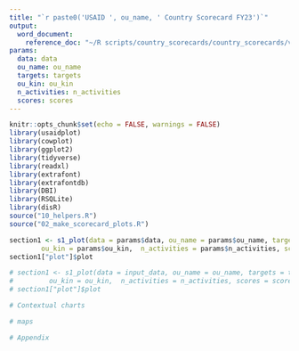 ```yaml
---
title: "`r paste0('USAID ', ou_name, ' Country Scorecard FY23')`"
output: 
  word_document: 
    reference_doc: "~/R scripts/country_scorecards/country_scorecards/v1scorecard_template.docx"
params:
  data: data
  ou_name: ou_name
  targets: targets
  ou_kin: ou_kin
  n_activities: n_activities
  scores: scores
---
```


```r
knitr::opts_chunk$set(echo = FALSE, warnings = FALSE)
library(usaidplot)
library(cowplot)
library(ggplot2)
library(tidyverse)
library(readxl)
library(extrafont)
library(extrafontdb)
library(DBI)
library(RSQLite)
library(disR)
source("10_helpers.R")
source("02_make_scorecard_plots.R")

```


```r
section1 <- s1_plot(data = params$data, ou_name = params$ou_name, targets = params$targets,
        ou_kin = params$ou_kin,  n_activities = params$n_activities, scores = params$scores)
section1["plot"]$plot
```


```r
# section1 <- s1_plot(data = input_data, ou_name = ou_name, targets = targets,
#         ou_kin = ou_kin,  n_activities = n_activities, scores = scores)
# section1["plot"]$plot
```


```r
# Contextual charts
```

```r
# maps
```

```r
# Appendix
```

